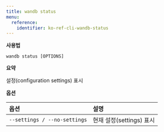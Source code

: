 ---
title: wandb status
menu:
  reference:
    identifier: ko-ref-cli-wandb-status
---

**사용법**

`wandb status [OPTIONS]`

**요약**

설정(configuration settings) 표시

**옵션**

| **옵션** | **설명** |
| :--- | :--- |
| `--settings / --no-settings` | 현재 설정(settings) 표시 |
